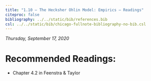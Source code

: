 ```yaml
---
title: "1.10 — The Hecksher Ohlin Model: Empirics — Readings"
citeproc: false
bibliography: ../../static/bib/references.bib
csl: ../../static/bib/chicago-fullnote-bibliography-no-bib.csl
---
```


*Thursday, September 17, 2020*

# Recommended Readings:

- Chapter 4.2 in Feenstra & Taylor
